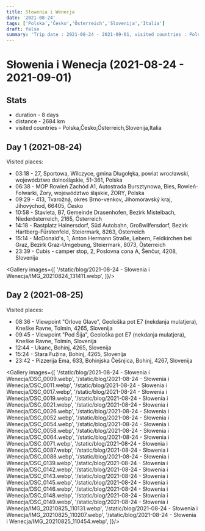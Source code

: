 ```yaml
---
title: Słowenia i Wenecja
date: '2021-08-24'
tags: ['Polska','Česko','Österreich','Slovenija','Italia']
draft: false
summary: 'Trip date : 2021-08-24 - 2021-09-01, visited countries : Polska,Česko,Österreich,Slovenija,Italia, distance : 2684'
---
```


# Słowenia i Wenecja (2021-08-24 - 2021-09-01)
## Stats
- duration - 8 days
- distance - 2684 km
- visited countries - Polska,Česko,Österreich,Slovenija,Italia

## Day 1 (2021-08-24)
Visited places:
- 03:18 - 27, Sportowa, Wilczyce, gmina Długołęka, powiat wrocławski, województwo dolnośląskie, 51-361, Polska
- 06:38 - MOP Rowień Zachód A1, Autostrada Bursztynowa, Bies, Rowień-Folwarki, Żory, województwo śląskie, ŻORY, Polska
- 09:29 - 413, Tvarožná, okres Brno-venkov, Jihomoravský kraj, Jihovýchod, 66405, Česko
- 10:58 - Stavieta, B7, Gemeinde Drasenhofen, Bezirk Mistelbach, Niederösterreich, 2165, Österreich
- 14:18 - Rastplatz Hainersdorf, Süd Autobahn, Großwilfersdorf, Bezirk Hartberg-Fürstenfeld, Steiermark, 8263, Österreich
- 15:14 - McDonald's, 1, Anton Hermann Straße, Lebern, Feldkirchen bei Graz, Bezirk Graz-Umgebung, Steiermark, 8073, Österreich
- 23:39 - Cubis - camper stop, 2, Poslovna cona A, Šenčur, 4208, Slovenija

<Gallery images={[
	'/static/blog/2021-08-24 - Słowenia i Wenecja/IMG_20210824_131411.webp',
	]}/>

## Day 2 (2021-08-25)
Visited places:
- 08:36 - Viewpoint  "Orlove Glave", Geološka pot E7 (nekdanja mulatjera), Kneške Ravne, Tolmin, 4265, Slovenija
- 09:45 - Viewpoint "Pod Šija", Geološka pot E7 (nekdanja mulatjera), Kneške Ravne, Tolmin, Slovenija
- 12:44 - Ukanc, Bohinj, 4265, Slovenija
- 15:24 - Stara Fužina, Bohinj, 4265, Slovenija
- 23:42 - Pizzerija Ema, 633, Bohinjska Češnjica, Bohinj, 4267, Slovenija

<Gallery images={[
	'/static/blog/2021-08-24 - Słowenia i Wenecja/DSC_0009.webp',
	'/static/blog/2021-08-24 - Słowenia i Wenecja/DSC_0011.webp',
	'/static/blog/2021-08-24 - Słowenia i Wenecja/DSC_0017.webp',
	'/static/blog/2021-08-24 - Słowenia i Wenecja/DSC_0019.webp',
	'/static/blog/2021-08-24 - Słowenia i Wenecja/DSC_0021.webp',
	'/static/blog/2021-08-24 - Słowenia i Wenecja/DSC_0026.webp',
	'/static/blog/2021-08-24 - Słowenia i Wenecja/DSC_0052.webp',
	'/static/blog/2021-08-24 - Słowenia i Wenecja/DSC_0054.webp',
	'/static/blog/2021-08-24 - Słowenia i Wenecja/DSC_0058.webp',
	'/static/blog/2021-08-24 - Słowenia i Wenecja/DSC_0064.webp',
	'/static/blog/2021-08-24 - Słowenia i Wenecja/DSC_0071.webp',
	'/static/blog/2021-08-24 - Słowenia i Wenecja/DSC_0087.webp',
	'/static/blog/2021-08-24 - Słowenia i Wenecja/DSC_0088.webp',
	'/static/blog/2021-08-24 - Słowenia i Wenecja/DSC_0139.webp',
	'/static/blog/2021-08-24 - Słowenia i Wenecja/DSC_0142.webp',
	'/static/blog/2021-08-24 - Słowenia i Wenecja/DSC_0143.webp',
	'/static/blog/2021-08-24 - Słowenia i Wenecja/DSC_0145.webp',
	'/static/blog/2021-08-24 - Słowenia i Wenecja/DSC_0146.webp',
	'/static/blog/2021-08-24 - Słowenia i Wenecja/DSC_0148.webp',
	'/static/blog/2021-08-24 - Słowenia i Wenecja/DSC_0149.webp',
	'/static/blog/2021-08-24 - Słowenia i Wenecja/IMG_20210825_110131.webp',
	'/static/blog/2021-08-24 - Słowenia i Wenecja/IMG_20210825_110207.webp',
	'/static/blog/2021-08-24 - Słowenia i Wenecja/IMG_20210825_110454.webp',
	]}/>
